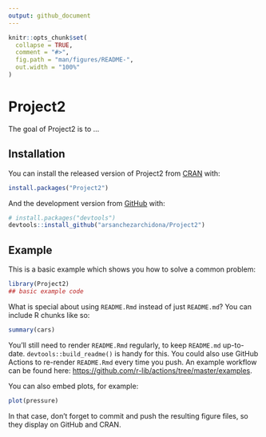 ```yaml
---
output: github_document
---
```


<!-- README.md is generated from README.Rmd. Please edit that file -->

```r
knitr::opts_chunk$set(
  collapse = TRUE,
  comment = "#>",
  fig.path = "man/figures/README-",
  out.width = "100%"
)
```

# Project2

<!-- badges: start -->
<!-- badges: end -->

The goal of Project2 is to ...

## Installation

You can install the released version of Project2 from [CRAN](https://CRAN.R-project.org) with:

``` r
install.packages("Project2")
```

And the development version from [GitHub](https://github.com/) with:

``` r
# install.packages("devtools")
devtools::install_github("arsanchezarchidona/Project2")
```
## Example

This is a basic example which shows you how to solve a common problem:

```r
library(Project2)
## basic example code
```

What is special about using `README.Rmd` instead of just `README.md`? You can include R chunks like so:

```r
summary(cars)
```

You'll still need to render `README.Rmd` regularly, to keep `README.md` up-to-date. `devtools::build_readme()` is handy for this. You could also use GitHub Actions to re-render `README.Rmd` every time you push. An example workflow can be found here: <https://github.com/r-lib/actions/tree/master/examples>.

You can also embed plots, for example:

```r
plot(pressure)
```

In that case, don't forget to commit and push the resulting figure files, so they display on GitHub and CRAN.
